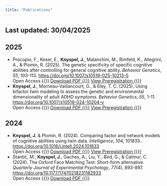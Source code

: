 ```yaml
---
title: "Publications"
---
```


::: callout-tip
## Last updated: 30/04/2025
:::

## 2025

<ul class="fa-ul">

  <li class="li-pad"><span class="fa-li"><i class="fa-solid fa-file-pen"></i></span>
    Procopio, F., Keser, E., **Knyspel, J.**, Malanchini, M., Rimfeld, K., Allegrini, A., & Plomin, R. (2025). The genetic specificity of specific cognitive abilities after controlling for general cognitive ability. *Behavior Genetics*, *55*, 103-113. <https://doi.org/10.1007/s10519-025-10213-5><br>
    <span class="badge bg-primary">Open Access {{<ai open-access>}}</span>
    [<span class="badge bg-secondary bg-link">Download PDF {{<fa file-pdf>}}</span>](https://link.springer.com/content/pdf/10.1007/s10519-025-10213-5.pdf)
    [<span class="badge bg-info bg-link">View Preregistration {{<ai osf>}}</span>](https://osf.io/5qb4m)
  </li>
  
  <li class="li-pad"><span class="fa-li"><i class="fa-solid fa-file-pen"></i></span>
    **Knyspel, J.**, Morneau-Vaillancourt, G., & Eley, T. C. (2025). Using bifactor twin modeling to assess the genetic and environmental dimensionality of adult ADHD symptoms. *Behavior Genetics*, *55*, 1-11. <https://doi.org/10.1007/s10519-024-10204-y><br>
    <span class="badge bg-primary">Open Access {{<ai open-access>}}</span>
    [<span class="badge bg-secondary bg-link">Download PDF {{<fa file-pdf>}}</span>](https://link.springer.com/content/pdf/10.1007/s10519-024-10204-y.pdf)
    [<span class="badge bg-info bg-link">View Preregistration {{<ai osf>}}</span>](https://osf.io/emx8y)
  </li>
  
</ul>

## 2024

<ul class="fa-ul">
  
  <li class="li-pad"><span class="fa-li"><i class="fa-solid fa-file-pen"></i></span>
    **Knyspel, J.** & Plomin, R. (2024). Comparing factor and network models of cognitive abilities using twin data. *Intelligence*, *104*, 101833. <https://doi.org/10.1016/j.intell.2024.101833><br>
    <span class="badge bg-primary">Open Access {{<ai open-access>}}</span>
    [<span class="badge bg-secondary bg-link">Download PDF {{<fa file-pdf>}}</span>](https://www.sciencedirect.com/science/article/pii/S0160289624000278/pdfft?md5=4fce9f2261c54e23fad5b161a8d215c5&pid=1-s2.0-S0160289624000278-main.pdf)
    [<span class="badge bg-info bg-link">View Preregistration {{<ai osf>}}</span>](https://osf.io/a4ewp)
  </li>
    
  <li class="li-pad"><span class="fa-li"><i class="fa-solid fa-file-pen"></i></span>
    Stantić, M., **Knyspel, J.**, Gaches, A., Liu, Y., Bird, G., & Catmur, C. (2024). The Oxford Face Matching Test: Short-form alternative. *Quarterly Journal of Experimental Psychology*, *77*(4), 893-897. <https://doi.org/10.1177/17470218231182933><br>
    <span class="badge bg-primary">Open Access {{<ai open-access>}}</span>
    [<span class="badge bg-secondary bg-link">Download PDF {{<fa file-pdf>}}</span>](https://journals.sagepub.com/doi/pdf/10.1177/17470218231182933?download=true)
  </li>
    
</ul>
